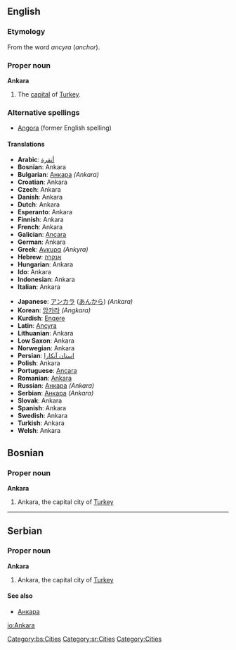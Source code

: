 {{See|ankara}}
{{wikipedia}}
==English==

===Etymology===
From the word ''ancyra'' (''anchor'').

===Proper noun===
'''Ankara'''
#The [[capital]] of [[Turkey]].

===Alternative spellings===
*[[Angora]] (former English spelling)

====Translations====
{{top}}<!--languages from A to I go here-->
*'''Arabic''': [[أنقرة]]
*'''Bosnian''': Ankara
*'''Bulgarian''': [[Анкара]] ''(Ankara)''
*'''Croatian''': Ankara
*'''Czech''': Ankara
*'''Danish''': Ankara
*'''Dutch''': Ankara
*'''Esperanto''': Ankara
*'''Finnish''': Ankara
*'''French''': Ankara
*'''Galician''': [[Ancara]]
*'''German''': Ankara
*'''Greek''': [[Αγκυρα]] ''(Ankyra)''
*'''Hebrew''': [[אנקרה]]
*'''Hungarian''': Ankara
*'''Ido''': Ankara
*'''Indonesian''': Ankara
*'''Italian''': Ankara
{{mid}}<!--languages from J to Z go here-->
*'''Japanese''': [[アンカラ]] ([[あんから]]) ''(Ankara)''
*'''Korean''': [[앙카라]] ''(Angkara)''
*'''Kurdish''': [[Enqere]]
*'''Latin''': [[Ancyra]]
*'''Lithuanian''': Ankara
*'''Low Saxon''': Ankara
*'''Norwegian''': Ankara
*'''Persian''': [[استان آنکارا]]
*'''Polish''': Ankara
*'''Portuguese''': [[Ancara]]
*'''Romanian''': [[Ankara]]
*'''Russian''': [[Анкара]] ''(Ankara)''
*'''Serbian''': [[Анкара]] ''(Ankara)''
*'''Slovak''': Ankara
*'''Spanish''': Ankara
*'''Swedish''': Ankara
*'''Turkish''': Ankara
*'''Welsh''': Ankara
{{bottom}}

==Bosnian==
===Proper noun===
'''Ankara''' {{f}}
#Ankara, the capital city of [[Turkey]]
[[Category:bs:Cities]]

----

==Serbian==
===Proper noun===
'''Ankara''' {{f}}
#Ankara, the capital city of [[Turkey]]
====See also====
*[[Анкара#Serbian|Анкара]]
[[Category:sr:Cities]]

[[io:Ankara]]
[[Category:Cities]]